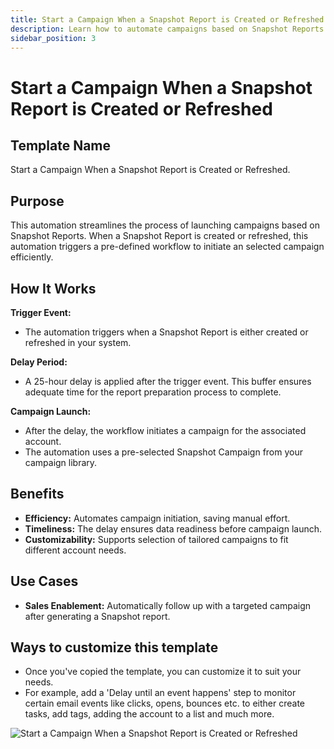```yaml
---
title: Start a Campaign When a Snapshot Report is Created or Refreshed
description: Learn how to automate campaigns based on Snapshot Reports creation or refresh events.
sidebar_position: 3
---
```


# Start a Campaign When a Snapshot Report is Created or Refreshed

## Template Name

Start a Campaign When a Snapshot Report is Created or Refreshed.

## Purpose

This automation streamlines the process of launching campaigns based on Snapshot Reports. When a Snapshot Report is created or refreshed, this automation triggers a pre-defined workflow to initiate an selected campaign efficiently.

## How It Works

**Trigger Event:**

- The automation triggers when a Snapshot Report is either created or refreshed in your system.

**Delay Period:**

- A 25-hour delay is applied after the trigger event. This buffer ensures adequate time for the report preparation process to complete.

**Campaign Launch:**

- After the delay, the workflow initiates a campaign for the associated account.
- The automation uses a pre-selected Snapshot Campaign from your campaign library.

## Benefits

- **Efficiency:** Automates campaign initiation, saving manual effort.
- **Timeliness:** The delay ensures data readiness before campaign launch.
- **Customizability:** Supports selection of tailored campaigns to fit different account needs.

## Use Cases

- **Sales Enablement:** Automatically follow up with a targeted campaign after generating a Snapshot report.

## Ways to customize this template

- Once you've copied the template, you can customize it to suit your needs.
- For example, add a 'Delay until an event happens' step to monitor certain email events like clicks, opens, bounces etc. to either create tasks, add tags, adding the account to a list and much more.

![Start a Campaign When a Snapshot Report is Created or Refreshed](./img/automations/my-automations/start-campaign-snapshot-report.jpg)